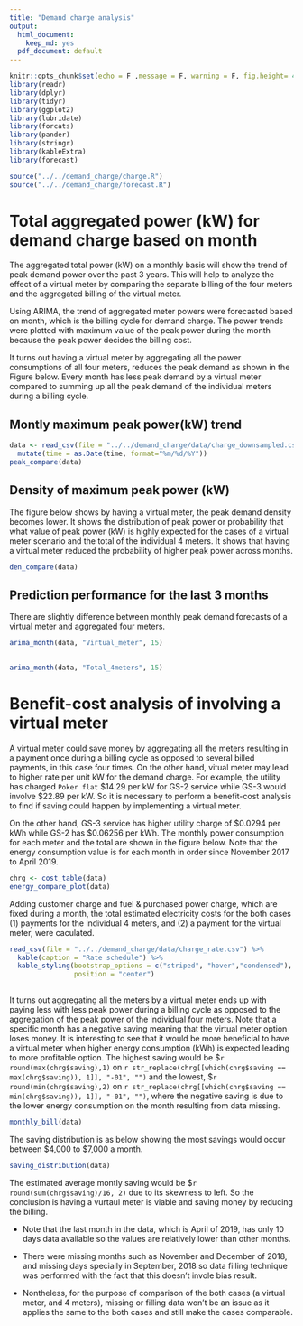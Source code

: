 ```yaml
---
title: "Demand charge analysis"
output:
  html_document:
    keep_md: yes
  pdf_document: default   
---
```


```r
knitr::opts_chunk$set(echo = F ,message = F, warning = F, fig.height= 4, fig.width= 10)
library(readr)
library(dplyr)
library(tidyr)
library(ggplot2)
library(lubridate)
library(forcats)
library(pander)
library(stringr)
library(kableExtra)
library(forecast)

source("../../demand_charge/charge.R")
source("../../demand_charge/forecast.R")

```

# Total aggregated power (kW) for demand charge based on month

The aggregated total power (kW) on a monthly basis will show the trend of peak demand power over the past 3 years. This will help to analyze the effect of a virtual meter by comparing the separate billing of the four meters and the aggregated billing of the virtual meter. 

Using ARIMA, the trend of aggregated meter powers were forecasted based on month, which is the billing cycle for demand charge. The power trends were plotted with maximum value of the peak power during the month because the peak power decides the billing cost.


It turns out having a virtual meter by aggregating all the power consumptions of all four meters, reduces the peak demand as shown in the Figure below. Every month has less peak demand by a virtual meter compared to summing up all the peak demand of the individual meters during a billing cycle. 


## Montly maximum peak power(kW) trend

```r
data <- read_csv(file = "../../demand_charge/data/charge_downsampled.csv") %>% 
  mutate(time = as.Date(time, format="%m/%d/%Y"))
peak_compare(data)

```


## Density of maximum peak power (kW)

The figure below shows by having a virtual meter, the peak demand density becomes lower. It shows the distribution of peak power or probability that what value of peak power (kW) is highly expected for the cases of a virtual meter scenario and the total of the individual 4 meters. It shows that having a virtual meter reduced the probability of higher peak power across months. 

```r
den_compare(data)
```

## Prediction performance for the last 3 months

There are slightly difference between monthly peak demand forecasts of a virtual meter and aggregated four meters. 

```r

arima_month(data, "Virtual_meter", 15)
  
```

```r

arima_month(data, "Total_4meters", 15)

```


# Benefit-cost analysis of involving a virtual meter

A virtual meter could save money by aggregating all the meters resulting in a payment once during a billing cycle as opposed to several billed payments, in this case four times. On the other hand, vitual meter may lead to higher rate per unit kW for the demand charge. For example, the utility has charged `Poker flat` \$14.29 per kW for GS-2 service while GS-3 would involve \$22.89 per kW. So it is necessary to perform a benefit-cost analysis to find if saving could happen by implementing a virtual meter. 

On the other hand, GS-3 service has higher utility charge of \$0.0294 per kWh while GS-2 has \$0.06256 per kWh. The monthly power consumption for each meter and the total are shown in the figure below. Note that the energy consumption value is for each month in order since November 2017 to April 2019. 

```r
chrg <- cost_table(data)
energy_compare_plot(data)
```

Adding customer charge and fuel & purchased power charge, which are fixed during a month, the total estimated electricity costs for the both cases (1) payments for the individual 4 meters, and (2) a payment for the virtual meter, were caculated. 

```r
read_csv(file = "../../demand_charge/data/charge_rate.csv") %>%
  kable(caption = "Rate schedule") %>%
  kable_styling(bootstrap_options = c("striped", "hover","condensed"), full_width = T,
                position = "center") 
  

```


It turns out aggregating all the meters by a virtual meter ends up with paying less with less peak power during a billing cycle as opposed to the aggregation of the peak power of the individual four meters. Note that a specific month has a negative saving meaning that the virtual meter option loses money. It is interesting to see that it would be more beneficial to have a virtual meter when higher energy consumption (kWh) is expected leading to more profitable option. The highest saving would be \$`r round(max(chrg$saving),1)` on `r str_replace(chrg[[which(chrg$saving == max(chrg$saving)), 1]], "-01", "")` and the lowest, \$`r round(min(chrg$saving),2)` on `r str_replace(chrg[[which(chrg$saving == min(chrg$saving)), 1]], "-01", "")`, where the negative saving is due to the lower energy consumption on the month resulting from data missing. 

```r

monthly_bill(data)

```

The saving distribution is as below showing the most savings would occur between \$4,000 to \$7,000 a month. 

```r
saving_distribution(data)

```



The estimated average montly saving would be \$`r round(sum(chrg$saving)/16, 2)` due to its skewness to left. So the conclusion is having a vurtaul meter is viable and saving money by reducing the billing. 

* Note that the last month in the data, which is April of 2019, has only 10 days data available so the values are relatively lower than other months. 

* There were missing months such as November and December of 2018, and missing days specially in September, 2018 so data filling technique was performed with the fact that this doesn't invole bias result. 

* Nontheless, for the purpose of comparison of the both cases (a virtual meter, and 4 meters), missing or filling data won't be an issue as it applies the same to the both cases and still make the cases comparable.



